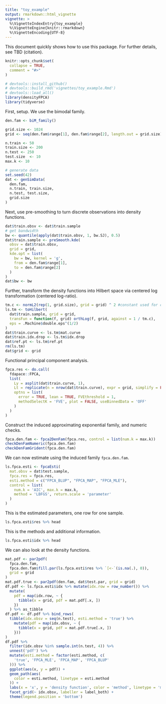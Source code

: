 ```yaml
---
title: "toy_example"
output: rmarkdown::html_vignette
vignette: >
  %\VignetteIndexEntry{toy_example}
  %\VignetteEngine{knitr::rmarkdown}
  %\VignetteEncoding{UTF-8}
---
```


This document quickly shows how to use this package. For further details, see TBD (citation).

```r
knitr::opts_chunk$set(
  collapse = TRUE,
  comment = "#>"
)
```

```r
# devtools::install_github()
# devtools::build_rmd('vignettes/toy_example.Rmd')
# devtools::load_all()
library(densityFPCA)
library(tidyverse)
```

First, setup. We use the bimodal family.
```r
den.fam <- biM_family()

grid.size <- 1024
grid <- seq(den.fam$range[1], den.fam$range[2], length.out = grid.size)

n.train <- 50
train.size <- 200
n.test <- 250
test.size  <- 10
max.k <- 10

# generate data
set.seed(42)
dat <- genSimData(
  den.fam,
  n.train, train.size,
  n.test, test.size,
  grid.size
)
```

Next, use pre-smoothing to turn discrete observations into density functions.
```r
dat$train.obsv <- dat$train.sample
# get bandwidth
bw <- quantile(apply(dat$train.obsv, 1, bw.SJ), 0.5)
dat$train.sample <- preSmooth.kde(
  obsv = dat$train.obsv,
  grid = grid,
  kde.opt = list(
    bw = bw, kernel = 'g',
    from = den.fam$range[1],
    to = den.fam$range[2]
  )
)
dat$bw <- bw
```

Further, transform the density functions into Hilbert space via centered log transformation (centered log-ratio).
```r
tm.c <- normL2(rep(1, grid.size), grid = grid) ^ 2 #constant used for centering
ls.tm <- toHilbert(
  dat$train.sample, grid = grid, 
  transFun = function(f, grid) orthLog(f, grid, against = 1 / tm.c),
  eps = .Machine$double.eps^(1/2)
)
dat$train.curve <- ls.tm$mat.curve
dat$train.idx.drop <- ls.tm$idx.drop
dat$ref.pt <- ls.tm$ref.pt
rm(ls.tm)
dat$grid <- grid
```

Functional principal component analysis.
```r
fpca.res <- do.call(
  fdapace::FPCA,
  list(
    Ly = asplit(dat$train.curve, 1),
    Lt = replicate(n = nrow(dat$train.curve), expr = grid, simplify = FALSE),
    optns = list(
      error = TRUE, lean = TRUE, FVEthreshold = 1,
      methodSelectK = 'FVE', plot = FALSE, useBinnedData = 'OFF'
    )
  )
)
```

Construct the induced approximating exponential family, and numeric checks.
```r
fpca.den.fam <- fpca2DenFam(fpca.res, control = list(num.k = max.k))
checkDenFamNumeric(fpca.den.fam)
checkDenFamGrident(fpca.den.fam)
```


We can now estimate using the induced family `fpca.den.fam`.
```r
ls.fpca.esti <- fpcaEsti(
  mat.obsv = dat$test.sample,
  fpca.res = fpca.res,
  esti.method = c("FPCA_BLUP", "FPCA_MAP", "FPCA_MLE"),
  control = list(
    num.k = 'AIC', max.k = max.k,
    method = 'LBFGS', return.scale = 'parameter'
  )
)
```
This is the estimated parameters, one row for one sample.
```r
ls.fpca.esti$res %>% head
```
This is the methods and additional information.
```r
ls.fpca.esti$idx %>% head
```

We can also look at the density functions.
```r
mat.pdf <- par2pdf(
  fpca.den.fam, 
  fpca.den.fam$fill.par(ls.fpca.esti$res %>% `[<-`(is.na(.), 0)),
  grid = grid
)
mat.pdf.true <- par2pdf(den.fam, dat$test.par, grid = grid)
df.pdf <- ls.fpca.esti$idx %>% mutate(idx.row = row_number()) %>% 
  mutate(
    pdf = map(idx.row, ~ {
      tibble(x = grid, pdf = mat.pdf[.x, ])
    })
  ) %>% as_tibble
df.pdf <- df.pdf %>% bind_rows(
  tibble(idx.obsv = seq(n.test), esti.method = 'true') %>% 
    mutate(pdf = map(idx.obsv, ~ {
      tibble(x = grid, pdf = mat.pdf.true[.x, ])
    }))
)
df.pdf %>% 
  filter(idx.obsv %in% sample.int(n.test, 4)) %>% 
  unnest('pdf') %>% 
  mutate(esti.method = factor(esti.method, c(
    'true', 'FPCA_MLE', 'FPCA_MAP', 'FPCA_BLUP'
  ))) %>% 
  ggplot(aes(x, y = pdf)) +
  geom_path(aes(
    color = esti.method, linetype = esti.method
  )) +
  labs(x = 'x', y = 'density function', color = 'method', linetype = 'method') +
  facet_grid(~ idx.obsv, labeller = label_both) +
  theme(legend.position = 'bottom')
```

